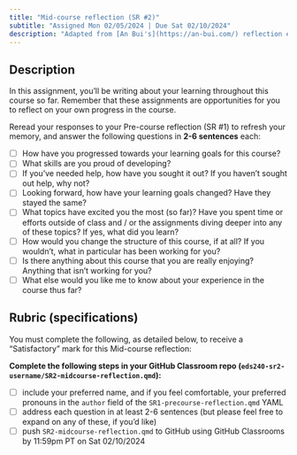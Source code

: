 ```yaml
---
title: "Mid-course reflection (SR #2)"
subtitle: "Assigned Mon 02/05/2024 | Due Sat 02/10/2024"
description: "Adapted from [An Bui's](https://an-bui.com/) reflection exercises in ENVS 193DS"
---
```


## Description 

In this assignment, you’ll be writing about your learning throughout this course so far. Remember that these assignments are opportunities for you to reflect on your own progress in the course. 

Reread your responses to your Pre-course reflection (SR #1) to refresh your memory, and answer the following questions in [**2-6 sentences**]{.peach-text} each:

- [ ] How have you progressed towards your learning goals for this course? 
- [ ] What skills are you proud of developing? 
- [ ] If you’ve needed help, how have you sought it out? If you haven’t sought out help, why not?
- [ ] Looking forward, how have your learning goals changed? Have they stayed the same? 
- [ ] What topics have excited you the most (so far)? Have you spent time or efforts outside of class and / or the assignments diving deeper into any of these topics? If yes, what did you learn?
- [ ] How would you change the structure of this course, if at all? If you wouldn’t, what in particular has been working for you?
- [ ] Is there anything about this course that you are really enjoying? Anything that isn’t working for you? 
- [ ] What else would you like me to know about your experience in the course thus far? 

## Rubric (specifications)

You must complete the following, as detailed below, to receive a "Satisfactory" mark for this Mid-course reflection:

**Complete the following steps in your GitHub Classroom repo (`eds240-sr2-username/SR2-midcourse-reflection.qmd`):**

  - [ ] include your preferred name, and if you feel comfortable, your preferred pronouns in the `author` field of the `SR1-precourse-reflection.qmd` YAML 
  - [ ] address each question in at least 2-6 sentences (but please feel free to expand on any of these, if you'd like)
  - [ ] push `SR2-midcourse-reflection.qmd` to GitHub using GitHub Classrooms by 11:59pm PT on Sat 02/10/2024
